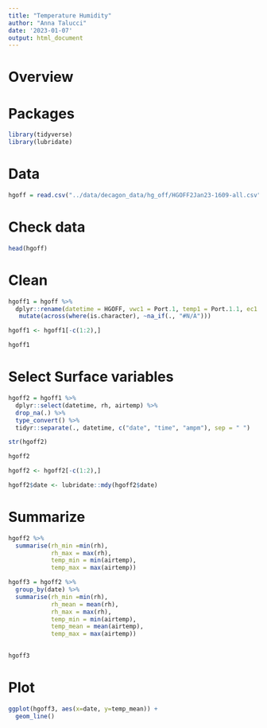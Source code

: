 ```yaml
---
title: "Temperature Humidity"
author: "Anna Talucci"
date: '2023-01-07'
output: html_document
---
```


# Overview

# Packages
```r
library(tidyverse)
library(lubridate)
```

# Data
```r
hgoff = read.csv("../data/decagon_data/hg_off/HGOFF2Jan23-1609-all.csv", header=TRUE, sep = ",", strip.white = TRUE)
```

# Check data
```r
head(hgoff)
```
# Clean
```r
hgoff1 = hgoff %>% 
  dplyr::rename(datetime = HGOFF, vwc1 = Port.1, temp1 = Port.1.1, ec1 = Port.1.2,vwc2 = Port.2, temp2 = Port.2.1, ec2 = Port.2.2, vwc3 = Port.3, temp3 = Port.3.1, ec3 = Port.3.2, vwc4 = Port.4, temp4 = Port.4.1, ec4 = Port.4.2, rh=Port.5, airtemp = Port.5.1) %>%
   mutate(across(where(is.character), ~na_if(., "#N/A")))
```

```r
hgoff1 <- hgoff1[-c(1:2),]
```

```r
hgoff1
```
# Select Surface variables

```r
hgoff2 = hgoff1 %>% 
  dplyr::select(datetime, rh, airtemp) %>% 
  drop_na(.) %>% 
  type_convert() %>%
  tidyr::separate(., datetime, c("date", "time", "ampm"), sep = " ")
```
```r
str(hgoff2)
```

```r
hgoff2
```

```r
hgoff2 <- hgoff2[-c(1:2),]
```

```r
hgoff2$date <- lubridate::mdy(hgoff2$date)
```
# Summarize
```r
hgoff2 %>%
  summarise(rh_min =min(rh),
            rh_max = max(rh),
            temp_min = min(airtemp),
            temp_max = max(airtemp))
```

```r
hgoff3 = hgoff2 %>% 
  group_by(date) %>%
  summarise(rh_min =min(rh),
            rh_mean = mean(rh),
            rh_max = max(rh),
            temp_min = min(airtemp),
            temp_mean = mean(airtemp),
            temp_max = max(airtemp))
  
```

```r
hgoff3
```


# Plot
```r
ggplot(hgoff3, aes(x=date, y=temp_mean)) +
  geom_line()
```